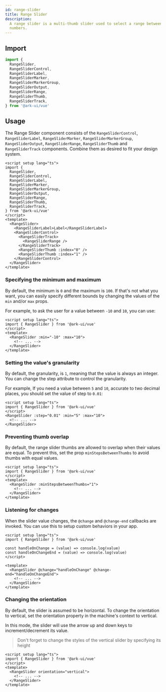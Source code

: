 ```yaml
---
id: range-slider
title: Range Slider
description:
  A range slider is a multi-thumb slider used to select a range between two
  numbers.
---
```



## Import

```ts
import {
  RangeSlider,
  RangeSliderControl,
  RangeSliderLabel,
  RangeSliderMarker,
  RangeSliderMarkerGroup,
  RangeSliderOutput,
  RangeSliderRange,
  RangeSliderThumb,
  RangeSliderTrack,
} from '@ark-ui/vue'
```

## Usage

The Range Slider component consists of the `RangeSliderControl`,
`RangeSliderLabel`, `RangeSliderMarker`, `RangeSliderMarkerGroup`,
`RangeSliderOutput`, `RangeSliderRange`, `RangeSliderThumb` and
`RangeSliderTrack` components. Combine them as desired to fit your design
system.

```vue
<script setup lang="ts">
import {
  RangeSlider,
  RangeSliderControl,
  RangeSliderLabel,
  RangeSliderMarker,
  RangeSliderMarkerGroup,
  RangeSliderOutput,
  RangeSliderRange,
  RangeSliderThumb,
  RangeSliderTrack,
} from '@ark-ui/vue'
</script>
<template>
  <RangeSlider>
    <RangeSliderLabel>Label</RangeSliderLabel>
    <RangeSliderControl>
      <RangeSliderTrack>
        <RangeSliderRange />
      </RangeSliderTrack>
      <RangeSliderThumb :index="0" />
      <RangeSliderThumb :index="1" />
    </RangeSliderControl>
  </RangeSlider>
</template>
```

### Specifying the minimum and maximum

By default, the minimum is `0` and the maximum is `100`. If that's not what you
want, you can easily specify different bounds by changing the values of the
`min` and/or `max` props.

For example, to ask the user for a value between `-10` and `10`, you can use:

```vue
<script setup lang="ts">
import { RangeSlider } from '@ark-ui/vue'
</script>
<template>
  <RangeSlider :min="-10" :max="10">
    <!-- ... -->
  </RangeSlider>
</template>
```

### Setting the value's granularity

By default, the granularity, is `1`, meaning that the value is always an
integer. You can change the step attribute to control the granularity.

For example, If you need a value between `5` and `10`, accurate to two decimal
places, you should set the value of step to `0.01`:

```vue
<script setup lang="ts">
import { RangeSlider } from '@ark-ui/vue'
</script>
<RangeSlider :step="0.01" :min="5" :max="10">
  <!-- ... -->
</RangeSlider>
```

### Preventing thumb overlap

By default, the range slider thumbs are allowed to overlap when their values are
equal. To prevent this, set the prop `minStepsBetweenThumbs` to avoid thumbs
with equal values.

```vue
<script setup lang="ts">
import { RangeSlider } from '@ark-ui/vue'
</script>
<template>
  <RangeSlider :minStepsBetweenThumbs="1">
    <!-- ... -->
  </RangeSlider>
</template>
```

### Listening for changes

When the slider value changes, the `@change` and `@change-end` callbacks are
invoked. You can use this to setup custom behaviors in your app.

```vue
<script setup lang="ts">
import { RangeSlider } from '@ark-ui/vue'

const handleOnChange = (value) => console.log(value)
const handleOnChangeEnd = (value) => console.log(value)
</script>

<template>
  <RangeSlider @change="handleOnChange" @change-end="handleOnChangeEnd">
    <!-- ... -->
  </RangeSlider>
</template>
```

### Changing the orientation

By default, the slider is assumed to be horizontal. To change the orientation to
vertical, set the orientation property in the machine's context to vertical.

In this mode, the slider will use the arrow up and down keys to
increment/decrement its value.

> Don't forget to change the styles of the vertical slider by specifying its
> height

```vue
<script setup lang="ts">
import { RangeSlider } from '@ark-ui/vue'
</script>
<template>
  <RangeSlider orientation="vertical">
    <!-- ... -->
  </RangeSlider>
</template>
```
